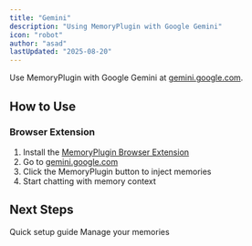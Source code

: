 ```yaml
---
title: "Gemini"
description: "Using MemoryPlugin with Google Gemini"
icon: "robot"
author: "asad"
lastUpdated: "2025-08-20"
---
```



<ArticleInfo author="asad" lastUpdated="2025-08-20" />

Use MemoryPlugin with Google Gemini at [gemini.google.com](https://gemini.google.com).

## How to Use

### Browser Extension
1. Install the [MemoryPlugin Browser Extension](/integrations/browser-extension)
2. Go to [gemini.google.com](https://gemini.google.com)
3. Click the MemoryPlugin button to inject memories
4. Start chatting with memory context

## Next Steps

<CardGroup cols={2}>
  <Card
    title="Browser Extension Setup"
    icon="browser"
    href="/integrations/browser-extension"
  >
    Quick setup guide
  </Card>
  <Card
    title="Organize with Buckets"
    icon="folder"
    href="/features/memory-buckets"
  >
    Manage your memories
  </Card>
</CardGroup>